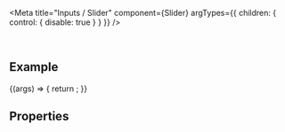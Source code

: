 
<Meta
  title="Inputs / Slider"
  component={Slider}
  argTypes={{
    children: { control: { disable: true } }
  }}
/>

<DocsHeader since="0.13.0" />

<br />

## Example

<Canvas>
  <Story name="Default">
    {(args) => {
      return <Slider {...args} />;
    }}
  </Story>
</Canvas>

## Properties

<ArgsTableWithNote story="Default" />

<Footer />
